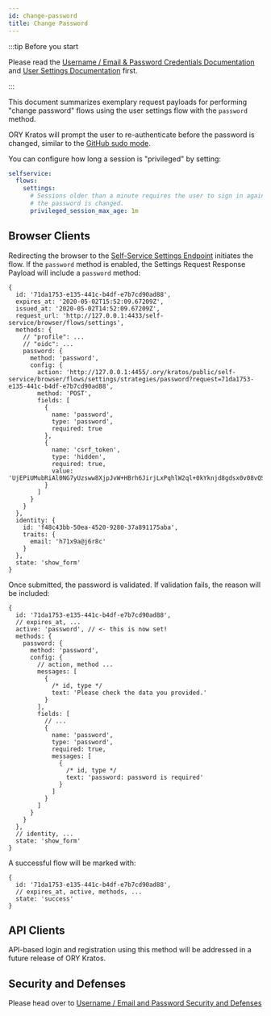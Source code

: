 ```yaml
---
id: change-password
title: Change Password
---
```


:::tip Before you start

Please read the
[Username / Email & Password Credentials Documentation](../../../concepts/credentials/username-email-password.mdx)
and [User Settings Documentation](../user-settings.mdx) first.

:::

This document summarizes exemplary request payloads for performing "change
password" flows using the user settings flow with the `password` method.

ORY Kratos will prompt the user to re-authenticate before the password is
changed, similar to the
[GitHub sudo mode](https://help.github.com/en/github/authenticating-to-github/sudo-mode).

You can configure how long a session is "privileged" by setting:

```yaml title="path/to/kratos/config.yml"
selfservice:
  flows:
    settings:
      # Sessions older than a minute requires the user to sign in again before
      # the password is changed.
      privileged_session_max_age: 1m
```

## Browser Clients

Redirecting the browser to the
[Self-Service Settings Endpoint](../user-settings.mdx#user-settings-process-sequence)
initiates the flow. If the `password` method is enabled, the Settings Request
Response Payload will include a `password` method:

```json5 title="$ curl http://<kratos-admin>/self-service/browser/flows/requests/settings?request=71da1753-e135-441c-b4df-e7b7cd90ad88"
{
  id: '71da1753-e135-441c-b4df-e7b7cd90ad88',
  expires_at: '2020-05-02T15:52:09.67209Z',
  issued_at: '2020-05-02T14:52:09.67209Z',
  request_url: 'http://127.0.0.1:4433/self-service/browser/flows/settings',
  methods: {
    // "profile": ...
    // "oidc": ...
    password: {
      method: 'password',
      config: {
        action: 'http://127.0.0.1:4455/.ory/kratos/public/self-service/browser/flows/settings/strategies/password?request=71da1753-e135-441c-b4df-e7b7cd90ad88',
        method: 'POST',
        fields: [
          {
            name: 'password',
            type: 'password',
            required: true
          },
          {
            name: 'csrf_token',
            type: 'hidden',
            required: true,
            value: 'UjEPiUMubRiAl0NG7yUzsww8XjpJvW+HBrh6JirjLxPqhlW2ql+0kYknjd8gdsx0v08vQSmqUEcZhNPsvkr2Kw=='
          }
        ]
      }
    }
  },
  identity: {
    id: 'f48c43bb-50ea-4520-9280-37a891175aba',
    traits: {
      email: 'h71x9a@j6r8c'
    }
  },
  state: 'show_form'
}
```

Once submitted, the password is validated. If validation fails, the reason will
be included:

```json5 title="$ curl http://<kratos-admin>/self-service/browser/flows/requests/settings?request=71da1753-e135-441c-b4df-e7b7cd90ad88"
{
  id: '71da1753-e135-441c-b4df-e7b7cd90ad88',
  // expires_at, ...
  active: 'password', // <- this is now set!
  methods: {
    password: {
      method: 'password',
      config: {
        // action, method ...
        messages: [
          {
            /* id, type */
            text: 'Please check the data you provided.'
          }
        ],
        fields: [
          // ...
          {
            name: 'password',
            type: 'password',
            required: true,
            messages: [
              {
                /* id, type */
                text: 'password: password is required'
              }
            ]
          }
        ]
      }
    }
  },
  // identity, ...
  state: 'show_form'
}
```

A successful flow will be marked with:

```json5 title="$ curl http://<kratos-admin>/self-service/browser/flows/requests/settings?request=71da1753-e135-441c-b4df-e7b7cd90ad88"
{
  id: '71da1753-e135-441c-b4df-e7b7cd90ad88',
  // expires_at, active, methods, ...
  state: 'success'
}
```

## API Clients

API-based login and registration using this method will be addressed in a
future release of ORY Kratos.

## Security and Defenses

Please head over to
[Username / Email and Password Security and Defenses](../user-login-user-registration/username-email-password.mdx#security-and-defenses)
